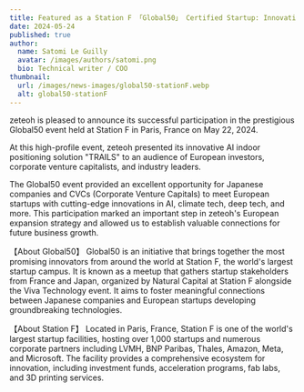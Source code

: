 ```yaml
---
title: Featured as a Station F 「Global50」 Certified Startup: Innovative AI Indoor Positioning Solution Gains International Recognition
date: 2024-05-24
published: true
author:
  name: Satomi Le Guilly
  avatar: /images/authors/satomi.png
  bio: Technical writer / COO
thumbnail:
  url: /images/news-images/global50-stationF.webp
  alt: global50-stationF
---
```


zeteoh is pleased to announce its successful participation in the prestigious Global50 event held at Station F in Paris, France on May 22, 2024.

At this high-profile event, zeteoh presented its innovative AI indoor positioning solution "TRAILS" to an audience of European investors, corporate venture capitalists, and industry leaders.

The Global50 event provided an excellent opportunity for Japanese companies and CVCs (Corporate Venture Capitals) to meet European startups with cutting-edge innovations in AI, climate tech, deep tech, and more. This participation marked an important step in zeteoh's European expansion strategy and allowed us to establish valuable connections for future business growth.

【About Global50】
Global50 is an initiative that brings together the most promising innovators from around the world at Station F, the world's largest startup campus. It is known as a meetup that gathers startup stakeholders from France and Japan, organized by Natural Capital at Station F alongside the Viva Technology event. It aims to foster meaningful connections between Japanese companies and European startups developing groundbreaking technologies.

【About Station F】
Located in Paris, France, Station F is one of the world's largest startup facilities, hosting over 1,000 startups and numerous corporate partners including LVMH, BNP Paribas, Thales, Amazon, Meta, and Microsoft. The facility provides a comprehensive ecosystem for innovation, including investment funds, acceleration programs, fab labs, and 3D printing services.